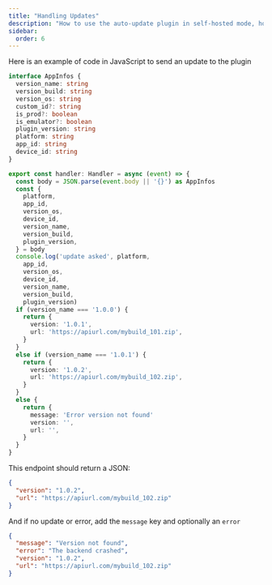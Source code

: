 ```yaml
---
title: "Handling Updates"
description: "How to use the auto-update plugin in self-hosted mode, how to handle the update and any issue who could occur, it's fully DIY"
sidebar:
  order: 6
---
```


Here is an example of code in JavaScript to send an update to the plugin

```typescript
interface AppInfos {
  version_name: string
  version_build: string
  version_os: string
  custom_id?: string
  is_prod?: boolean
  is_emulator?: boolean
  plugin_version: string
  platform: string
  app_id: string
  device_id: string
}

export const handler: Handler = async (event) => {
  const body = JSON.parse(event.body || '{}') as AppInfos
  const {
    platform,
    app_id,
    version_os,
    device_id,
    version_name,
    version_build,
    plugin_version,
  } = body
  console.log('update asked', platform,
    app_id,
    version_os,
    device_id,
    version_name,
    version_build,
    plugin_version)
  if (version_name === '1.0.0') {
    return {
      version: '1.0.1',
      url: 'https://apiurl.com/mybuild_101.zip',
    }
  }
  else if (version_name === '1.0.1') {
    return {
      version: '1.0.2',
      url: 'https://apiurl.com/mybuild_102.zip',
    }
  }
  else {
    return {
      message: 'Error version not found'
      version: '',
      url: '',
    }
  }
}
```

This endpoint should return a JSON:

```json
{
  "version": "1.0.2",
  "url": "https://apiurl.com/mybuild_102.zip"
}
```

And if no update or error, add the `message` key and optionally an `error`

```json
{
  "message": "Version not found",
  "error": "The backend crashed",
  "version": "1.0.2",
  "url": "https://apiurl.com/mybuild_102.zip"
}
```
